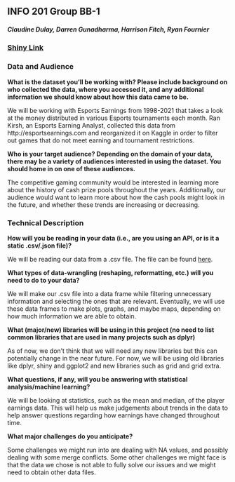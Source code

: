 ## INFO 201 Group BB-1
##### Claudine Dulay, Darren Gunadharma, Harrison Fitch, Ryan Fournier
### [Shiny Link](https://hemmys.shinyapps.io/Esports/)
### Data and Audience
**What is the dataset you’ll be working with? Please include background on who collected the data, where you accessed it, and any additional information we should know about how this data came to be.**

We will be working with Esports Earnings from 1998-2021 that takes a look at the money distributed in various Esports tournaments each month. Ran Kirsh, an Esports Earning Analyst, collected this data from http://esportsearnings.com and reorganized it on Kaggle in order to filter out games that do not meet earning and tournament restrictions.

**Who is your target audience? Depending on the domain of your data, there may be a variety of audiences interested in using the dataset. You should home in on one of these audiences.**

The competitive gaming community would be interested in learning more about the history of cash prize pools throughout the years. Additionally, our audience would want to learn more about how the cash pools might look in the future, and whether these trends are increasing or decreasing. 

### Technical Description
**How will you be reading in your data (i.e., are you using an API, or is it a static .csv/.json file)?**

We will be reading our data from a .csv file. The file can be found [here](https://www.kaggle.com/rankirsh/esports-earnings).

**What types of data-wrangling (reshaping, reformatting, etc.) will you need to do to your data?**

We will make our .csv file into a data frame while filtering unnecessary information and selecting the ones that are relevant. Eventually, we will use these data frames to make plots, graphs, and maybe maps, depending on how much information we are able to obtain.

**What (major/new) libraries will be using in this project (no need to list common libraries that are used in many projects such as dplyr)**

As of now, we don’t think that we will need any new libraries but this can potentially change in the near future. For now, we will be using old libraries like dplyr, shiny and ggplot2 and new libraries such as grid and grid extra.

**What questions, if any, will you be answering with statistical analysis/machine learning?**

We will be looking at statistics, such as the mean and median, of the player earnings data. This will help us make judgements about trends in the data to help answer questions regarding how earnings have changed throughout time.

**What major challenges do you anticipate?**

Some challenges we might run into are dealing with NA values, and possibly dealing with some merge conflicts. Some other challenges we might face is that the data we chose is not able to fully solve our issues and we might need to obtain other data files.
